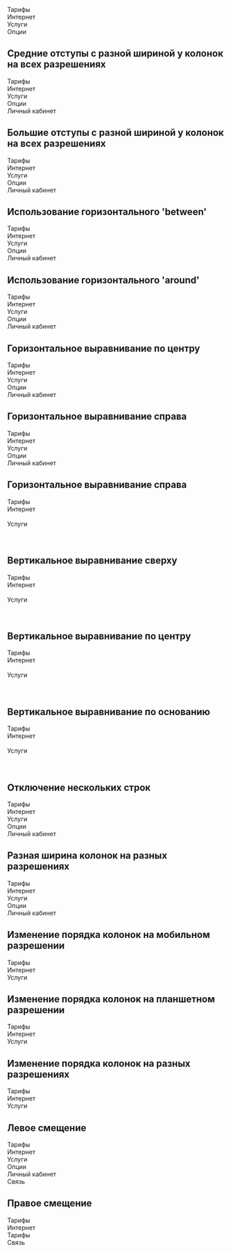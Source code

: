 

<Playground>
    <Grid>
        <GridColumn>
            <div style={itemView}>Тарифы</div>
        </GridColumn>
        <GridColumn>
            <div style={itemView}>Интернет</div>
        </GridColumn>
        <GridColumn>
            <div style={itemView}>Услуги</div>
        </GridColumn>
        <GridColumn>
            <div style={itemView}>Опции</div>
        </GridColumn>
    </Grid>
</Playground>

## Средние отступы с разной шириной у колонок на всех разрешениях

<Playground>
    <Grid guttersLeft="medium" guttersBottom="medium">
        <GridColumn all="5"><div style={itemView}>Тарифы</div></GridColumn>
        <GridColumn all="2"><div style={itemView}>Интернет</div></GridColumn>
        <GridColumn all="2"><div style={itemView}>Услуги</div></GridColumn>
        <GridColumn all="3"><div style={itemView}>Опции</div></GridColumn>
        <GridColumn all="12"><div style={itemView}>Личный кабинет</div></GridColumn>
    </Grid>
</Playground>

## Большие отступы с разной шириной у колонок на всех разрешениях

<Playground>
    <Grid guttersLeft="large" guttersBottom="large">
        <GridColumn all="5">
            <div style={itemView}>Тарифы</div>
        </GridColumn>
        <GridColumn all="2">
            <div style={itemView}>Интернет</div>
        </GridColumn>
        <GridColumn all="1">
            <div style={itemView}>Услуги</div>
        </GridColumn>
        <GridColumn all="3">
            <div style={itemView}>Опции</div>
        </GridColumn>
        <GridColumn all="12">
            <div style={itemView}>Личный кабинет</div>
        </GridColumn>
    </Grid>
</Playground>

## Использование горизонтального 'between'

<Playground>
    <Grid guttersLeft="large" guttersBottom="large" hAlign="between">
        <GridColumn all="6">
            <div style={itemView}>Тарифы</div>
        </GridColumn>
        <GridColumn all="5">
            <div style={itemView}>Интернет</div>
        </GridColumn>
        <GridColumn all="4">
            <div style={itemView}>Услуги</div>
        </GridColumn>
        <GridColumn all="3">
            <div style={itemView}>Опции</div>
        </GridColumn>
        <GridColumn all="2">
            <div style={itemView}>Личный кабинет</div>
        </GridColumn>
    </Grid>
</Playground>

## Использование горизонтального 'around'

<Playground>
    <Grid guttersLeft="large" guttersBottom="large" hAlign="around">
        <GridColumn all="6">
            <div style={itemView}>Тарифы</div>
        </GridColumn>
        <GridColumn all="5">
            <div style={itemView}>Интернет</div>
        </GridColumn>
        <GridColumn all="4">
            <div style={itemView}>Услуги</div>
        </GridColumn>
        <GridColumn all="3">
            <div style={itemView}>Опции</div>
        </GridColumn>
        <GridColumn all="2">
            <div style={itemView}>Личный кабинет</div>
        </GridColumn>
    </Grid>
</Playground>

## Горизонтальное выравнивание по центру

<Playground>
    <Grid guttersLeft="large" guttersBottom="large" hAlign="center">
        <GridColumn all="6">
            <div style={itemView}>Тарифы</div>
        </GridColumn>
        <GridColumn all="5">
            <div style={itemView}>Интернет</div>
        </GridColumn>
        <GridColumn all="4">
            <div style={itemView}>Услуги</div>
        </GridColumn>
        <GridColumn all="3">
            <div style={itemView}>Опции</div>
        </GridColumn>
        <GridColumn all="2">
            <div style={itemView}>Личный кабинет</div>
        </GridColumn>
    </Grid>
</Playground>

## Горизонтальное выравнивание справа

<Playground>
    <Grid guttersLeft="large" guttersBottom="large" hAlign="right">
        <GridColumn all="6">
            <div style={itemView}>Тарифы</div>
        </GridColumn>
        <GridColumn all="5">
            <div style={itemView}>Интернет</div>
        </GridColumn>
        <GridColumn all="4">
            <div style={itemView}>Услуги</div>
        </GridColumn>
        <GridColumn all="3">
            <div style={itemView}>Опции</div>
        </GridColumn>
        <GridColumn all="2">
            <div style={itemView}>Личный кабинет</div>
        </GridColumn>
    </Grid>
</Playground>

## Горизонтальное выравнивание справа

<Playground>
    <Grid guttersLeft="medium" hAlign="between" vAlign="top">
        <GridColumn all="4">
            <div style={itemView}>Тарифы</div>
        </GridColumn>
        <GridColumn all="4">
            <div style={itemView}>
                Интернет <br />
                <br />
            </div>
        </GridColumn>
        <GridColumn all="4">
            <div style={itemView}>
                Услуги <br />
                <br />
                <br />
            </div>
        </GridColumn>
    </Grid>
</Playground>

## Вертикальное выравнивание сверху

<Playground>
    <Grid guttersLeft="medium" hAlign="between" vAlign="bottom">
        <GridColumn all="4">
            <div style={itemView}>Тарифы</div>
        </GridColumn>
        <GridColumn all="4">
            <div style={itemView}>
                Интернет <br />
                <br />
            </div>
        </GridColumn>
        <GridColumn all="4">
            <div style={itemView}>
                Услуги <br />
                <br />
                <br />
            </div>
        </GridColumn>
    </Grid>
</Playground>

## Вертикальное выравнивание по центру

<Playground>
    <Grid guttersLeft="medium" hAlign="between" vAlign="center">
        <GridColumn all="4">
            <div style={itemView}>Тарифы</div>
        </GridColumn>
        <GridColumn all="4">
            <div style={itemView}>
                Интернет <br />
                <br />
            </div>
        </GridColumn>
        <GridColumn all="4">
            <div style={itemView}>
                Услуги <br />
                <br />
                <br />
            </div>
        </GridColumn>
    </Grid>
</Playground>

## Вертикальное выравнивание по основанию

<Playground>
    <Grid guttersLeft="medium" hAlign="between" vAlign="baseline">
        <GridColumn all="4">
            <div style={itemView}>Тарифы</div>
        </GridColumn>
        <GridColumn all="4">
            <div style={itemView}>
                Интернет <br />
                <br />
            </div>
        </GridColumn>
        <GridColumn all="4">
            <div style={itemView}>
                Услуги <br />
                <br />
                <br />
            </div>
        </GridColumn>
    </Grid>
</Playground>

## Отключение нескольких строк

<Playground>
    <Grid guttersLeft="medium" multiRow={false}>
        <GridColumn all="12">
            <div style={itemView}>Тарифы</div>
        </GridColumn>
        <GridColumn all="5">
            <div style={itemView}>Интернет</div>
        </GridColumn>
        <GridColumn all="5">
            <div style={itemView}>Услуги</div>
        </GridColumn>
        <GridColumn all="2">
            <div style={itemView}>Опции</div>
        </GridColumn>
        <GridColumn all="2">
            <div style={itemView}>Личный кабинет</div>
        </GridColumn>
    </Grid>
</Playground>

## Разная ширина колонок на разных разрешениях

<Playground>
    <Grid guttersLeft="medium" guttersBottom="medium">
        <GridColumn all="6" tablet="4" mobile="2">
            <div style={itemView}>Тарифы</div>
        </GridColumn>
        <GridColumn all="5" wide="7" tablet="9" mobile="11">
            <div style={itemView}>Интернет</div>
        </GridColumn>
        <GridColumn all="4" tablet="3" desktop="4">
            <div style={itemView}>Услуги</div>
        </GridColumn>
        <GridColumn all="3" wide="12">
            <div style={itemView}>Опции</div>
        </GridColumn>
        <GridColumn all="2">
            <div style={itemView}>Личный кабинет</div>
        </GridColumn>
    </Grid>
</Playground>

## Изменение порядка колонок на мобильном разрешении

<Playground>
    <Grid guttersLeft="medium" guttersBottom="medium">
        <GridColumn all="2" mobile="6">
            <div style={itemView}>Тарифы</div>
        </GridColumn>
        <GridColumn all="8" mobile="12" orderMobile="3">
            <div style={itemView}>Интернет</div>
        </GridColumn>
        <GridColumn all="2" mobile="6" orderMobile="2">
            <div style={itemView}>Услуги</div>
        </GridColumn>
    </Grid>
</Playground>

## Изменение порядка колонок на планшетном разрешении

<Playground>
    <Grid guttersLeft="medium" guttersBottom="medium">
        <GridColumn all="2">
            <div style={itemView}>Тарифы</div>
        </GridColumn>
        <GridColumn all="8" mobile="12" orderTablet="3">
            <div style={itemView}>Интернет</div>
        </GridColumn>
        <GridColumn all="2" mobile="6" orderTablet="2">
            <div style={itemView}>Услуги</div>
        </GridColumn>
    </Grid>
</Playground>

## Изменение порядка колонок на разных разрешениях

<Playground>
    <Grid guttersLeft="medium" guttersBottom="medium">
        <GridColumn all="2" mobile="6" orderWide="3">
            <div style={itemView}>Тарифы</div>
        </GridColumn>
        <GridColumn all="8" mobile="12" orderTablet="3" orderWide="2">
            <div style={itemView}>Интернет</div>
        </GridColumn>
        <GridColumn all="2" mobile="6" orderTablet="2" orderWide="1">
            <div style={itemView}>Услуги</div>
        </GridColumn>
    </Grid>
</Playground>

## Левое смещение

<Playground>
    <Grid guttersLeft="medium" guttersBottom="medium">
        <GridColumn all="2" leftOffsetAll="3"><div style={itemView}>Тарифы</div></GridColumn>
        <GridColumn all="5" leftOffsetAll="1"><div style={itemView}>Интернет</div></GridColumn>
        <GridColumn all="3" leftOffsetAll="2"><div style={itemView}>Услуги</div></GridColumn>
        <GridColumn all="4" leftOffsetAll="1"><div style={itemView}>Опции</div></GridColumn>
        <GridColumn all="4" leftOffsetAll="1"><div style={itemView}>Личный кабинет</div></GridColumn>
        <GridColumn all="3" leftOffsetAll="1"><div style={itemView}>Связь</div></GridColumn>
    </Grid>
</Playground>

## Правое смещение

<Playground>
    <Grid guttersLeft="medium" guttersBottom="medium" hAlign="center">
        <GridColumn all="3" leftOffsetAll="2"><div style={itemView}>Тарифы</div></GridColumn>
        <GridColumn all="3" rightOffsetAll="2"><div style={itemView}>Интернет</div></GridColumn>
        <GridColumn all="3" leftOffsetAll="2"><div style={itemView}>Тарифы</div></GridColumn>
        <GridColumn all="3" rightOffsetAll="2"><div style={itemView}>Связь</div></GridColumn>
    </Grid>
</Playground>
